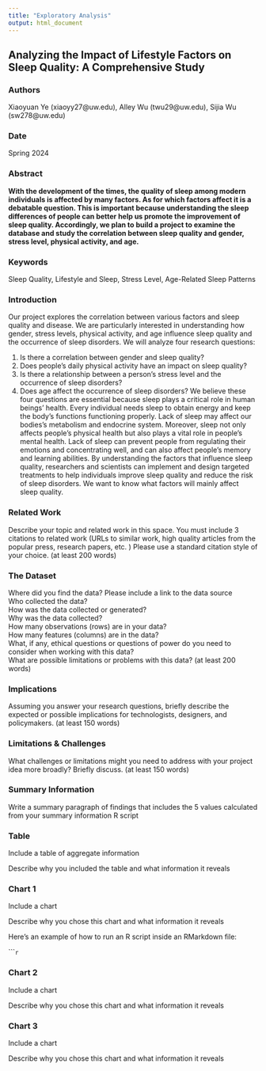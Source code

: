 ```yaml
---
title: "Exploratory Analysis"
output: html_document
---
```


## Analyzing the Impact of Lifestyle Factors on Sleep Quality: A Comprehensive Study

### Authors

Xiaoyuan Ye (xiaoyy27@uw.edu), Alley Wu (twu29@uw.edu), Sijia Wu (sw278@uw.edu)

### Date

Spring 2024

### Abstract

**With the development of the times, the quality of sleep among modern individuals is affected by many factors. As for which factors affect it is a debatable question. This is important because understanding the sleep differences of people can better help us promote the improvement of sleep quality. Accordingly, we plan to build a project to examine the database and study the correlation between sleep quality and gender, stress level, physical activity, and age.**

### Keywords

Sleep Quality, Lifestyle and Sleep, Stress Level, Age-Related Sleep Patterns

### Introduction  
Our project explores the correlation between various factors and sleep quality and disease. We are particularly interested in understanding how gender, stress levels, physical activity, and age influence sleep quality and the occurrence of sleep disorders. We will analyze four research questions:

1. Is there a correlation between gender and sleep quality?
2. Does people’s daily physical activity have an impact on sleep quality?
3. Is there a relationship between a person’s stress level and the occurrence of sleep disorders?
4. Does age affect the occurrence of sleep disorders?
We believe these four questions are essential because sleep plays a critical role in human beings’ health. Every individual needs sleep to obtain energy and keep the body’s functions functioning properly. Lack of sleep may affect our bodies’s metabolism and endocrine system. Moreover, sleep not only affects people's physical health but also plays a vital role in people's mental health. Lack of sleep can prevent people from regulating their emotions and concentrating well, and can also affect people's memory and learning abilities. By understanding the factors that influence sleep quality, researchers and scientists can implement and design targeted treatments to help individuals improve sleep quality and reduce the risk of sleep disorders. We want to know what factors will mainly affect sleep quality.

### Related Work  

Describe your topic and related work in this space. You must include 3 citations to related work (URLs to similar work, high quality articles from the popular press, research papers, etc. ) Please use a standard citation style of your choice. (at least 200 words)

### The Dataset

Where did you find the data? Please include a link to the data source  
Who collected the data?  
How was the data collected or generated?  
Why was the data collected?  
How many observations (rows) are in your data?  
How many features (columns) are in the data?  
What, if any, ethical questions or questions of power do you need to consider when working with this data?  
What are possible limitations or problems with this data?   (at least 200 words)

### Implications

Assuming you answer your research questions, briefly describe the expected or possible implications for technologists, designers, and policymakers. (at least 150 words)

### Limitations & Challenges
What challenges or limitations might you need to address with your project idea more broadly? Briefly discuss. (at least 150 words)

### Summary Information

Write a summary paragraph of findings that includes the 5 values calculated from your summary information R script

### Table

Include a table of aggregate information

Describe why you included the table and what information it reveals

### Chart 1

Include a chart

Describe why you chose this chart and what information it reveals

Here's an example of how to run an R script inside an RMarkdown file:

``````r
```

### Chart 2

Include a chart

Describe why you chose this chart and what information it reveals

### Chart 3

Include a chart

Describe why you chose this chart and what information it reveals
